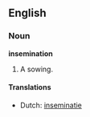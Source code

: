 ==English==

===Noun===

'''insemination'''

#A sowing.

====Translations====
*Dutch: [[inseminatie]]